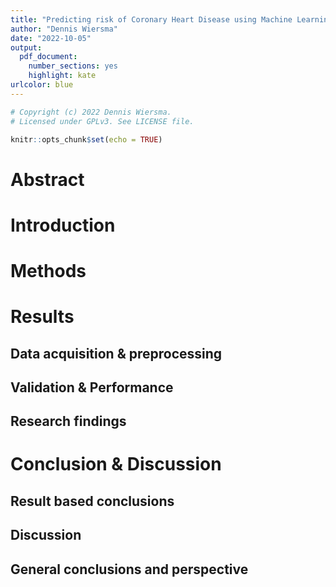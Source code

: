 ```yaml
---
title: "Predicting risk of Coronary Heart Disease using Machine Learning"
author: "Dennis Wiersma"
date: "2022-10-05"
output: 
  pdf_document: 
    number_sections: yes
    highlight: kate
urlcolor: blue
---
```


```r
# Copyright (c) 2022 Dennis Wiersma.
# Licensed under GPLv3. See LICENSE file.
```

```r
knitr::opts_chunk$set(echo = TRUE)
```

\newpage

# Abstract
\newpage

\tableofcontents
\newpage

# Introduction
\newpage

# Methods
\newpage

# Results
## Data acquisition & preprocessing
## Validation & Performance
## Research findings
\newpage

# Conclusion & Discussion
## Result based conclusions
## Discussion
## General conclusions and perspective
\newpage
